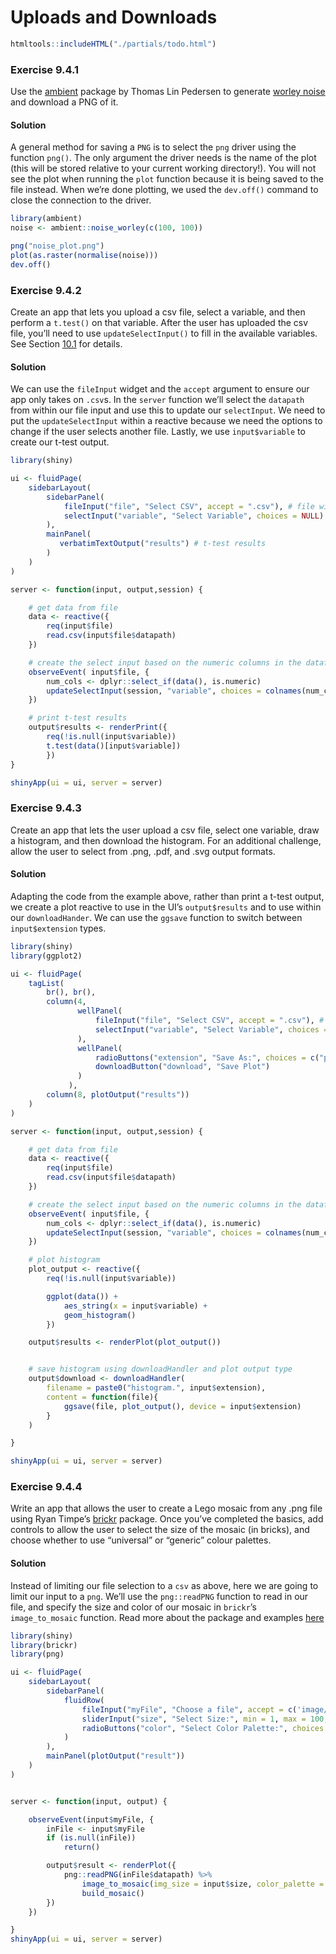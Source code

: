 # Uploads and Downloads

```r
htmltools::includeHTML("./partials/todo.html")
```

### Exercise 9.4.1 {-}

Use the [ambient](https://ambient.data-imaginist.com) package by Thomas Lin
Pedersen to generate [worley noise](https://ambient.data-imaginist.com/reference/noise_worley.html)
and download a PNG of it.

:::solution
#### Solution {-}

A general method for saving a `PNG` is to select the `png` driver using the function `png()`. The only argument the driver needs is the name of the plot (this will be stored relative to your current working directory!). You will not see the plot when running the `plot` function because it is being saved to the file instead. When we're done plotting, we used the `dev.off()` command to close the connection to the driver.

```r
library(ambient)
noise <- ambient::noise_worley(c(100, 100))

png("noise_plot.png")
plot(as.raster(normalise(noise)))
dev.off()
```
:::

<!---------------------------------------------------------------------------->
<!---------------------------------------------------------------------------->
<!---------------------------------------------------------------------------->

### Exercise 9.4.2 {-}

Create an app that lets you upload a csv file, select a variable, and then perform a `t.test()` on that variable. After the user has uploaded the csv file, you'll need to use `updateSelectInput()` to fill in the available variables. See Section [10.1](https://mastering-shiny.org/action-dynamic.html#updating-inputs) for details.

:::solution
#### Solution {-}

We can use the `fileInput` widget and the `accept` argument to ensure our app only takes on `.csv`s. In the `server` function we'll select the `datapath` from within our file input and use this to update our `selectInput`. We need to put the `updateSelectInput` within a reactive because we need the options to change if the user selects another file. Lastly, we use `input$variable` to create our t-test output.

```r
library(shiny)

ui <- fluidPage(
    sidebarLayout(
        sidebarPanel(
            fileInput("file", "Select CSV", accept = ".csv"), # file widget
            selectInput("variable", "Select Variable", choices = NULL) # select widget
        ),
        mainPanel(
           verbatimTextOutput("results") # t-test results
        )
    )
)

server <- function(input, output,session) {

    # get data from file
    data <- reactive({
        req(input$file)
        read.csv(input$file$datapath)
    })

    # create the select input based on the numeric columns in the dataframe
    observeEvent( input$file, {
        num_cols <- dplyr::select_if(data(), is.numeric)
        updateSelectInput(session, "variable", choices = colnames(num_cols))
    })

    # print t-test results
    output$results <- renderPrint({
        req(!is.null(input$variable))
        t.test(data()[input$variable])
        })
}

shinyApp(ui = ui, server = server)
```
:::

<!---------------------------------------------------------------------------->
<!---------------------------------------------------------------------------->
<!---------------------------------------------------------------------------->

### Exercise 9.4.3 {-}

Create an app that lets the user upload a csv file, select one variable, draw a histogram, and then download the histogram. For an additional challenge, allow the user to select from .png, .pdf, and .svg output formats.

:::solution
#### Solution {-}

Adapting the code from the example above, rather than print a t-test output, we create a plot reactive to use in the UI's `output$results` and to use within our `downloadHander`. We can use the `ggsave` function to switch between `input$extension` types.

```r
library(shiny)
library(ggplot2)

ui <- fluidPage(
    tagList(
        br(), br(),
        column(4,
               wellPanel(
                   fileInput("file", "Select CSV", accept = ".csv"), # file widget
                   selectInput("variable", "Select Variable", choices = NULL), # select widget
               ),
               wellPanel(
                   radioButtons("extension", "Save As:", choices = c("png", "pdf", "svg"), inline = TRUE),
                   downloadButton("download", "Save Plot")
               )
             ),
        column(8, plotOutput("results"))
    )
)

server <- function(input, output,session) {

    # get data from file
    data <- reactive({
        req(input$file)
        read.csv(input$file$datapath)
    })

    # create the select input based on the numeric columns in the dataframe
    observeEvent( input$file, {
        num_cols <- dplyr::select_if(data(), is.numeric)
        updateSelectInput(session, "variable", choices = colnames(num_cols))
    })

    # plot histogram
    plot_output <- reactive({
        req(!is.null(input$variable))

        ggplot(data()) +
            aes_string(x = input$variable) +
            geom_histogram()
        })

    output$results <- renderPlot(plot_output())


    # save histogram using downloadHandler and plot output type
    output$download <- downloadHandler(
        filename = paste0("histogram.", input$extension),
        content = function(file){
            ggsave(file, plot_output(), device = input$extension)
        }
    )

}

shinyApp(ui = ui, server = server)
```
:::

<!---------------------------------------------------------------------------->
<!---------------------------------------------------------------------------->
<!---------------------------------------------------------------------------->

### Exercise 9.4.4 {-}

Write an app that allows the user to create a Lego mosaic from any .png file using Ryan Timpe's [brickr](https://github.com/ryantimpe/brickr) package. Once you've completed the basics, add controls to allow the user to select the size of the mosaic (in bricks), and choose whether to use "universal" or "generic" colour palettes.

:::solution
#### Solution {-}

Instead of limiting our file selection to a `csv` as above, here we are going to limit our input to a `png`. We'll use the `png::readPNG` function to read in our file, and specify the size and color of our mosaic in `brickr`'s `image_to_mosaic` function. Read more about the package and examples [here](https://github.com/ryantimpe/brickr)

```r
library(shiny)
library(brickr)
library(png)

ui <- fluidPage(
    sidebarLayout(
        sidebarPanel(
            fluidRow(
                fileInput("myFile", "Choose a file", accept = c('image/png')),
                sliderInput("size", "Select Size:", min = 1, max = 100, value = 35),
                radioButtons("color", "Select Color Palette:", choices = c("universal", "generic"))
            )
        ),
        mainPanel(plotOutput("result"))
    )
)


server <- function(input, output) {

    observeEvent(input$myFile, {
        inFile <- input$myFile
        if (is.null(inFile))
            return()

        output$result <- renderPlot({
            png::readPNG(inFile$datapath) %>%
                image_to_mosaic(img_size = input$size, color_palette = input$color) %>%
                build_mosaic()
        })
    })

}
shinyApp(ui = ui, server = server)
```
:::
